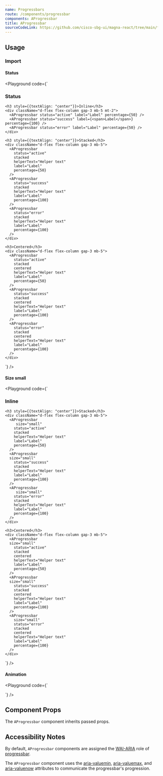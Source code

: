 ```yaml
---
name: Progressbars
route: /components/progressbar
components: AProgressbar
title: AProgressbar
sourceCodeLink: https://github.com/cisco-sbg-ui/magna-react/tree/main/framework/components/AProgressbar
---
```


## Usage

### Import

<ComponentImport components="AProgressbar" />

#### Status

<Playground
  code={`
  <div>
    <h3 style={{textAlign: "center"}}>Status</h3>
    <div className="d-flex flex-column gap-3 mb-5">
      <AProgressbar stacked label="Active" percentage={50.23476} />
      <AProgressbar stacked label="Success" status="success" percentage={100} />
      <AProgressbar stacked label="Error" status="error" percentage={50} />
    </div>

    <h3 style={{textAlign: "center"}}>Inline</h3>
    <div className="d-flex flex-column gap-3 mb-5 mt-2">
      <AProgressbar status="active" label="Label" percentage={50} />
      <AProgressbar status="success" label={<span>Label</span>} percentage={100} />
      <AProgressbar status="error" label="Label" percentage={50} />
    </div>

    <h3 style={{textAlign: "center"}}>Stacked</h3>
    <div className="d-flex flex-column gap-3 mb-5">
      <AProgressbar
        status="active"
        stacked
        helperText="Helper text"
        label="Label"
        percentage={50}
      />
      <AProgressbar
        status="success"
        stacked
        helperText="Helper text"
        label="Label"
        percentage={100}
      />
      <AProgressbar
        status="error"
        stacked
        helperText="Helper text"
        label="Label"
        percentage={100}
      />
    </div>

    <h3>Centered</h3>
    <div className="d-flex flex-column gap-3 mb-5">
      <AProgressbar
        status="active"
        stacked
        centered
        helperText="Helper text"
        label="Label"
        percentage={50}
      />
      <AProgressbar
        status="success"
        stacked
        centered
        helperText="Helper text"
        label="Label"
        percentage={100}
      />
      <AProgressbar
        status="error"
        stacked
        centered
        helperText="Helper text"
        label="Label"
        percentage={100}
      />
    </div>

  </div>
`}
/>

#### Size small

<Playground
  code={`
  <div style={{width: "200px"}}>
    <h3 style={{textAlign: "center"}}>Inline</h3>
    <div className="d-flex flex-column gap-3 mb-5 mt-2">
      <AProgressbar       size="small" status="active" label="Label" percentage={50} />
      <AProgressbar       size="small" status="success" label="Label" percentage={100} />
      <AProgressbar       size="small" status="error" label="Label" percentage={50} />
    </div>

    <h3 style={{textAlign: "center"}}>Stacked</h3>
    <div className="d-flex flex-column gap-3 mb-5">
      <AProgressbar
         size="small"
        status="active"
        stacked
        helperText="Helper text"
        label="Label"
        percentage={50}
      />
      <AProgressbar
      size="small"
        status="success"
        stacked
        helperText="Helper text"
        label="Label"
        percentage={100}
      />
      <AProgressbar
         size="small"
        status="error"
        stacked
        helperText="Helper text"
        label="Label"
        percentage={100}
      />
    </div>

    <h3>Centered</h3>
    <div className="d-flex flex-column gap-3 mb-5">
      <AProgressbar
      size="small"
        status="active"
        stacked
        centered
        helperText="Helper text"
        label="Label"
        percentage={50}
      />
      <AProgressbar
      size="small"
        status="success"
        stacked
        centered
        helperText="Helper text"
        label="Label"
        percentage={100}
      />
      <AProgressbar
        size="small"
        status="error"
        stacked
        centered
        helperText="Helper text"
        label="Label"
        percentage={100}
      />
    </div>

  </div>
`}
/>

#### Animation

<Playground
  code={`
  <div>
  <AProgressbar small animate percentage={40} />
  <AProgressbar animationDuration="2.5s" animate percentage={40} />
</div>  `}
/>

## Component Props

The `AProgressbar` component inherits passed props.

<Props of="AProgressbar" />

## Accessibility Notes

By default, `AProgressbar` components are assigned the [WAI-ARIA](https://www.w3.org/WAI/standards-guidelines/aria/) role of [progressbar](https://www.w3.org/TR/wai-aria/#progressbar).

The `AProgressbar` component uses the [aria-valuemin](https://www.w3.org/TR/wai-aria/#aria-valuemin), [aria-valuemax](https://www.w3.org/TR/wai-aria/#aria-valuemax), and [aria-valuenow](https://www.w3.org/TR/wai-aria/#aria-valuenow) attributes to communicate the progressbar's progression.
